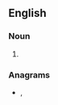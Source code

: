 ==English==

===Noun===
{{en-noun|head=[[bag]] [[man]]|bag men}}

# {{alternative spelling of|bagman|lang=en}}

===Anagrams===
* {{l|en|man-bag}}, {{l|en|manbag}}